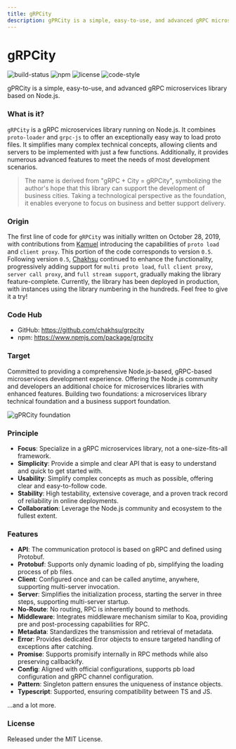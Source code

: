 ```yaml
---
title: gRPCity
description: gPRCity is a simple, easy-to-use, and advanced gRPC microservices library based on Node.js.
---
```


# gRPCity

<p className="_flex _h-6 _mt-4 _gap-2">
    <img alt="build-status" src="https://github.com/chakhsu/grpcity/actions/workflows/tests.yml/badge.svg" loading="lazy" decoding="async"></img>
    <img alt="npm" src="https://img.shields.io/npm/v/grpcity" loading="lazy" decoding="async"></img>
    <img alt="license" src="https://img.shields.io/npm/l/grpcity" loading="lazy" decoding="async"></img>
    <img alt="code-style" src="https://img.shields.io/badge/code_style-prettier-brightgreen.svg" loading="lazy" decoding="async"></img>
</p>

gPRCity is a simple, easy-to-use, and advanced gRPC microservices library based on Node.js.

### What is it?

`gRPCity` is a gRPC microservices library running on Node.js. It combines `proto-loader` and `grpc-js` to offer an exceptionally easy way to load proto files. It simplifies many complex technical concepts, allowing clients and servers to be implemented with just a few functions. Additionally, it provides numerous advanced features to meet the needs of most development scenarios.

> The name is derived from "gRPC + City = gRPCity", symbolizing the author's hope that this library can support the development of business cities. Taking a technological perspective as the foundation, it enables everyone to focus on business and better support delivery.

### Origin

The first line of code for `gRPCity` was initially written on October 28, 2019, with contributions from [Kamuel](https://github.com/k7) introducing the capabilities of `proto load` and `client proxy`. This portion of the code corresponds to version `0.5`.
Following version `0.5`, [Chakhsu](https://github.com/chakhsu) continued to enhance the functionality, progressively adding support for `multi proto load`, `full client proxy`, `server call proxy`, and `full stream support`, gradually making the library feature-complete.
Currently, the library has been deployed in production, with instances using the library numbering in the hundreds. Feel free to give it a try!

### Code Hub

- GitHub: https://github.com/chakhsu/grpcity
- npm: https://www.npmjs.com/package/grpcity

### Target

Committed to providing a comprehensive Node.js-based, gRPC-based microservices development experience. Offering the Node.js community and developers an additional choice for microservices libraries with enhanced features.
Building two foundations: a microservices library technical foundation and a business support foundation.

![gPRCity foundation](/img/grpcity-foundation.svg)

### Principle

- **Focus**: Specialize in a gRPC microservices library, not a one-size-fits-all framework.
- **Simplicity**: Provide a simple and clear API that is easy to understand and quick to get started with.
- **Usability**: Simplify complex concepts as much as possible, offering clear and easy-to-follow code.
- **Stability**: High testability, extensive coverage, and a proven track record of reliability in online deployments.
- **Collaboration**: Leverage the Node.js community and ecosystem to the fullest extent.

### Features

- **API**: The communication protocol is based on gRPC and defined using Protobuf.
- **Protobuf**: Supports only dynamic loading of pb, simplifying the loading process of pb files.
- **Client**: Configured once and can be called anytime, anywhere, supporting multi-server invocation.
- **Server**: Simplifies the initialization process, starting the server in three steps, supporting multi-server startup.
- **No-Route**: No routing, RPC is inherently bound to methods.
- **Middleware**: Integrates middleware mechanism similar to Koa, providing pre and post-processing capabilities for RPC.
- **Metadata**: Standardizes the transmission and retrieval of metadata.
- **Error**: Provides dedicated Error objects to ensure targeted handling of exceptions after catching.
- **Promise**: Supports promisify internally in RPC methods while also preserving callbackify.
- **Config**: Aligned with official configurations, supports pb load configuration and gRPC channel configuration.
- **Pattern**: Singleton pattern ensures the uniqueness of instance objects.
- **Typescript**: Supported, ensuring compatibility between TS and JS.

...and a lot more.

### License

Released under the MIT License.
